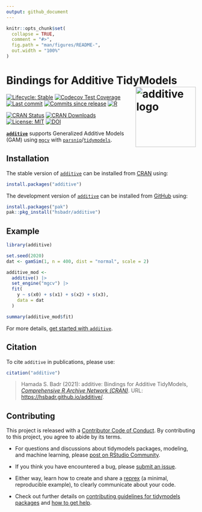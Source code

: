 ```yaml
---
output: github_document
---
```


<!-- README.md is generated from README.Rmd. Please edit that file -->

```r
knitr::opts_chunk$set(
  collapse = TRUE,
  comment = "#>",
  fig.path = "man/figures/README-",
  out.width = "100%"
)
```

# Bindings for Additive TidyModels [<img src="man/figures/additive.png" align="right" width="160" alt="additive logo" />](https://hsbadr.github.io/additive/)

<!-- badges: start -->
[![Lifecycle: Stable](https://img.shields.io/badge/Lifecycle-Stable-green.svg)](https://lifecycle.r-lib.org/articles/stages.html)
[![Codecov Test Coverage](https://codecov.io/gh/hsbadr/additive/branch/main/graph/badge.svg)](https://app.codecov.io/gh/hsbadr/additive?branch=main)
[![Last commit](https://img.shields.io/github/last-commit/hsbadr/additive)](https://github.com/hsbadr/additive/commits/main)
[![Commits since release](https://img.shields.io/github/commits-since/hsbadr/additive/latest.svg?color=green)](https://github.com/hsbadr/additive/commit/main)
[![R](https://github.com/hsbadr/additive/workflows/R/badge.svg)](https://github.com/hsbadr/additive/actions)

[![CRAN Status](https://www.r-pkg.org/badges/version/additive)](https://CRAN.R-project.org/package=additive)
[![CRAN Downloads](https://cranlogs.r-pkg.org/badges/grand-total/additive)](https://cran.r-project.org/package=additive)
[![License: MIT](https://img.shields.io/badge/License-MIT-blue.svg)](https://github.com/hsbadr/additive/blob/main/LICENSE.md)
[![DOI](https://zenodo.org/badge/369646227.svg)](https://zenodo.org/badge/latestdoi/369646227)
<!-- badges: end -->

[**`additive`**](https://hsbadr.github.io/additive/) supports Generalized Additive Models (GAM) using [`mgcv`](https://cran.r-project.org/package=mgcv)
with [`parsnip`](https://parsnip.tidymodels.org/)/[`tidymodels`](https://www.tidymodels.org/).

## Installation

The stable version of [`additive`](https://hsbadr.github.io/additive/) can be installed from [CRAN](https://CRAN.R-project.org/package=additive) using:

``` r
install.packages("additive")
```

The development version of [`additive`](https://hsbadr.github.io/additive/) can be installed from [GitHub](https://github.com/hsbadr/additive) using:

``` r
install.packages("pak")
pak::pkg_install("hsbadr/additive")
```

## Example


``` r
library(additive)

set.seed(2020)
dat <- gamSim(1, n = 400, dist = "normal", scale = 2)

additive_mod <-
  additive() |>
  set_engine("mgcv") |>
  fit(
    y ~ s(x0) + s(x1) + s(x2) + s(x3),
    data = dat
  )

summary(additive_mod$fit)
```

For more details, [get started with `additive`](https://hsbadr.github.io/additive/articles/GetStarted.html).

## Citation

To cite `additive` in publications, please use:

```r
citation("additive")
```

> Hamada S. Badr (2021): additive: Bindings for Additive TidyModels,
> [*Comprehensive R Archive Network (CRAN)*](https://cran.r-project.org/package=additive).
> URL: [https://hsbadr.github.io/additive/](https://hsbadr.github.io/additive/).

## Contributing

This project is released with a [Contributor Code of Conduct](https://contributor-covenant.org/version/2/0/CODE_OF_CONDUCT.html). By contributing to this project, you agree to abide by its terms.

- For questions and discussions about tidymodels packages, modeling, and machine learning, please [post on RStudio Community](https://community.rstudio.com/).

- If you think you have encountered a bug, please [submit an issue](https://github.com/hsbadr/additive/issues).

- Either way, learn how to create and share a [reprex](https://reprex.tidyverse.org) (a minimal, reproducible example), to clearly communicate about your code.

- Check out further details on [contributing guidelines for tidymodels packages](https://www.tidymodels.org/contribute/) and [how to get help](https://www.tidymodels.org/help/).


